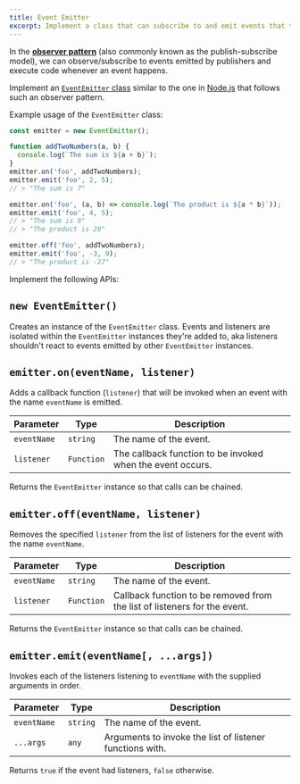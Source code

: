 ```yaml
---
title: Event Emitter
excerpt: Implement a class that can subscribe to and emit events that trigger attached callback functions
---
```


In the [**observer pattern**](https://www.patterns.dev/posts/observer-pattern/) (also commonly known as the publish-subscribe model), we can observe/subscribe to events emitted by publishers and execute code whenever an event happens.

Implement an [`EventEmitter` class](https://nodejs.org/api/events.html#class-eventemitter) similar to the one in [Node.js](https://nodejs.org/api/events.html) that follows such an observer pattern.

Example usage of the `EventEmitter` class:

```js
const emitter = new EventEmitter();

function addTwoNumbers(a, b) {
  console.log(`The sum is ${a + b}`);
}
emitter.on('foo', addTwoNumbers);
emitter.emit('foo', 2, 5);
// > "The sum is 7"

emitter.on('foo', (a, b) => console.log(`The product is ${a * b}`));
emitter.emit('foo', 4, 5);
// > "The sum is 9"
// > "The product is 20"

emitter.off('foo', addTwoNumbers);
emitter.emit('foo', -3, 9);
// > "The product is -27"
```

Implement the following APIs:

## `new EventEmitter()`

Creates an instance of the `EventEmitter` class. Events and listeners are isolated within the `EventEmitter` instances they're added to, aka listeners shouldn't react to events emitted by other `EventEmitter` instances.

## `emitter.on(eventName, listener)`

Adds a callback function (`listener`) that will be invoked when an event with the name `eventName` is emitted.

| Parameter | Type | Description |
| --- | --- | --- |
| `eventName` | `string` | The name of the event. |
| `listener` | `Function` | The callback function to be invoked when the event occurs. |

Returns the `EventEmitter` instance so that calls can be chained.

## `emitter.off(eventName, listener)`

Removes the specified `listener` from the list of listeners for the event with the name `eventName`.

| Parameter | Type | Description |
| --- | --- | --- |
| `eventName` | `string` | The name of the event. |
| `listener` | `Function` | Callback function to be removed from the list of listeners for the event. |

Returns the `EventEmitter` instance so that calls can be chained.

## `emitter.emit(eventName[, ...args])`

Invokes each of the listeners listening to `eventName` with the supplied arguments in order.

| Parameter | Type | Description |
| --- | --- | --- |
| `eventName` | `string` | The name of the event. |
| `...args` | `any` | Arguments to invoke the list of listener functions with. |

Returns `true` if the event had listeners, `false` otherwise.
